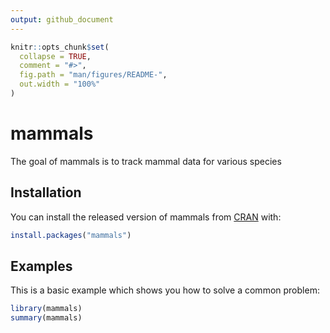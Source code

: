 ```yaml
---
output: github_document
---
```


<!-- README.md is generated from README.Rmd. Please edit that file -->

```r
knitr::opts_chunk$set(
  collapse = TRUE,
  comment = "#>",
  fig.path = "man/figures/README-",
  out.width = "100%"
)
```

# mammals

<!-- badges: start -->
<!-- badges: end -->

The goal of mammals is to track mammal data for various species

## Installation

You can install the released version of mammals from [CRAN](https://CRAN.R-project.org) with:

``` r
install.packages("mammals")
```

## Examples

This is a basic example which shows you how to solve a common problem:

```r
library(mammals)
summary(mammals)
```


